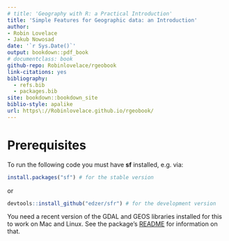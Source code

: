 ```yaml
--- 
# title: 'Geography with R: a Practical Introduction'
title: 'Simple Features for Geographic data: an Introduction'
author:
- Robin Lovelace
- Jakub Nowosad
date: '`r Sys.Date()`'
output: bookdown::pdf_book
# documentclass: book
github-repo: Robinlovelace/rgeobook
link-citations: yes
bibliography:
  - refs.bib
  - packages.bib
site: bookdown::bookdown_site
biblio-style: apalike
url: https\://Robinlovelace.github.io/rgeobook/
---
```


# Prerequisites {-}

To run the following code you must have **sf** installed, e.g. via:

```r
install.packages("sf") # for the stable version
```

or

```r
devtools::install_github("edzer/sfr") # for the development version
```

You need a recent version of the GDAL and GEOS libraries installed for this to work on Mac and Linux. See the package's [README](https://github.com/edzer/sfr) for information on that.

